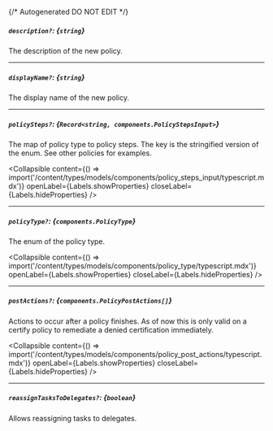 {/* Autogenerated DO NOT EDIT  */}

##### `description?`: *{`string`}*
The description of the new policy.

---
##### `displayName?`: *{`string`}*
The display name of the new policy.

---
##### `policySteps?`: *{`Record<string, components.PolicyStepsInput>`}*
The map of policy type to policy steps. The key is the stringified version of the enum. See other policies for examples.

<Collapsible content={() => import('/content/types/models/components/policy_steps_input/typescript.mdx')} openLabel={Labels.showProperties} closeLabel={Labels.hideProperties} />


---
##### `policyType?`: *{`components.PolicyType`}*
The enum of the policy type.

<Collapsible content={() => import('/content/types/models/components/policy_type/typescript.mdx')} openLabel={Labels.showProperties} closeLabel={Labels.hideProperties} />


---
##### `postActions?`: *{`components.PolicyPostActions[]`}*
Actions to occur after a policy finishes. As of now this is only valid on a certify policy to remediate a denied certification immediately.

<Collapsible content={() => import('/content/types/models/components/policy_post_actions/typescript.mdx')} openLabel={Labels.showProperties} closeLabel={Labels.hideProperties} />


---
##### `reassignTasksToDelegates?`: *{`boolean`}*
Allows reassigning tasks to delegates.


